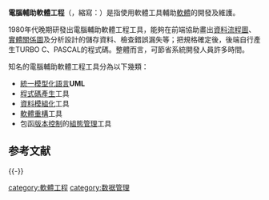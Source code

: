 {{NoteTA|G1=IT}}
'''電腦輔助軟體工程'''（{{lang-en|'''computer-aided software engineering'''}}，縮寫：{{lang|en|CASE}}）是指使用軟體工具輔助[[軟體|軟體]]的開發及維護。

1980年代晚期研發出電腦輔助軟體工程工具，能夠在前端協助畫出[[資料流程圖|資料流程圖]]、[[實體關係圖|實體關係圖]]及分析設計的儲存資料、檢查錯誤漏失等；把規格確定後，後端自行產生TURBO C、PASCAL的程式碼。整體而言，可節省系統開發人員許多時間。

知名的電腦輔助軟體工程工具分為以下幾類：
*[[統一模型化語言|統一模型化語言]]'''UML'''
*[[程式碼產生|程式碼產生]]工具
*[[資料模組化|資料模組化]]工具
*[[軟體重構|軟體重構]]工具
*包函[[版本控制|版本控制]]的[[組態管理|組態管理]]工具

== 参考文献 ==
{{Reflist}}

{{-}}
{{Authority control}}

[[category:軟體工程|category:軟體工程]]
[[category:数据管理|category:数据管理]]